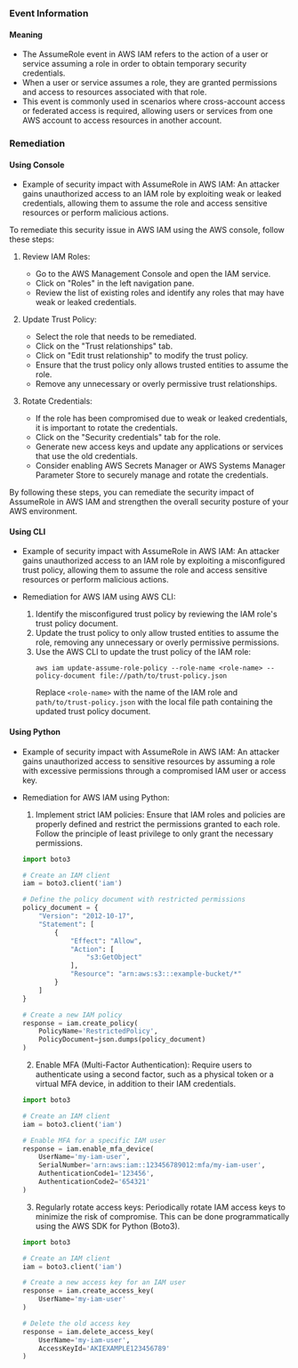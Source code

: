 
### Event Information

#### Meaning

- The AssumeRole event in AWS IAM refers to the action of a user or service assuming a role in order to obtain temporary security credentials.
- When a user or service assumes a role, they are granted permissions and access to resources associated with that role.
- This event is commonly used in scenarios where cross-account access or federated access is required, allowing users or services from one AWS account to access resources in another account.

### Remediation

#### Using Console

- Example of security impact with AssumeRole in AWS IAM: An attacker gains unauthorized access to an IAM role by exploiting weak or leaked credentials, allowing them to assume the role and access sensitive resources or perform malicious actions.

To remediate this security issue in AWS IAM using the AWS console, follow these steps:

1. Review IAM Roles: 
   - Go to the AWS Management Console and open the IAM service.
   - Click on "Roles" in the left navigation pane.
   - Review the list of existing roles and identify any roles that may have weak or leaked credentials.

2. Update Trust Policy:
   - Select the role that needs to be remediated.
   - Click on the "Trust relationships" tab.
   - Click on "Edit trust relationship" to modify the trust policy.
   - Ensure that the trust policy only allows trusted entities to assume the role.
   - Remove any unnecessary or overly permissive trust relationships.

3. Rotate Credentials:
   - If the role has been compromised due to weak or leaked credentials, it is important to rotate the credentials.
   - Click on the "Security credentials" tab for the role.
   - Generate new access keys and update any applications or services that use the old credentials.
   - Consider enabling AWS Secrets Manager or AWS Systems Manager Parameter Store to securely manage and rotate the credentials.

By following these steps, you can remediate the security impact of AssumeRole in AWS IAM and strengthen the overall security posture of your AWS environment.

#### Using CLI

- Example of security impact with AssumeRole in AWS IAM: An attacker gains unauthorized access to an IAM role by exploiting a misconfigured trust policy, allowing them to assume the role and access sensitive resources or perform malicious actions.

- Remediation for AWS IAM using AWS CLI:
  1. Identify the misconfigured trust policy by reviewing the IAM role's trust policy document.
  2. Update the trust policy to only allow trusted entities to assume the role, removing any unnecessary or overly permissive permissions.
  3. Use the AWS CLI to update the trust policy of the IAM role:
     ```
     aws iam update-assume-role-policy --role-name <role-name> --policy-document file://path/to/trust-policy.json
     ```
     Replace `<role-name>` with the name of the IAM role and `path/to/trust-policy.json` with the local file path containing the updated trust policy document.

#### Using Python

- Example of security impact with AssumeRole in AWS IAM: An attacker gains unauthorized access to sensitive resources by assuming a role with excessive permissions through a compromised IAM user or access key.

- Remediation for AWS IAM using Python:
  1. Implement strict IAM policies: Ensure that IAM roles and policies are properly defined and restrict the permissions granted to each role. Follow the principle of least privilege to only grant the necessary permissions.
  
  ```python
  import boto3
  
  # Create an IAM client
  iam = boto3.client('iam')
  
  # Define the policy document with restricted permissions
  policy_document = {
      "Version": "2012-10-17",
      "Statement": [
          {
              "Effect": "Allow",
              "Action": [
                  "s3:GetObject"
              ],
              "Resource": "arn:aws:s3:::example-bucket/*"
          }
      ]
  }
  
  # Create a new IAM policy
  response = iam.create_policy(
      PolicyName='RestrictedPolicy',
      PolicyDocument=json.dumps(policy_document)
  )
  ```
  
  2. Enable MFA (Multi-Factor Authentication): Require users to authenticate using a second factor, such as a physical token or a virtual MFA device, in addition to their IAM credentials.
  
  ```python
  import boto3
  
  # Create an IAM client
  iam = boto3.client('iam')
  
  # Enable MFA for a specific IAM user
  response = iam.enable_mfa_device(
      UserName='my-iam-user',
      SerialNumber='arn:aws:iam::123456789012:mfa/my-iam-user',
      AuthenticationCode1='123456',
      AuthenticationCode2='654321'
  )
  ```
  
  3. Regularly rotate access keys: Periodically rotate IAM access keys to minimize the risk of compromise. This can be done programmatically using the AWS SDK for Python (Boto3).
  
  ```python
  import boto3
  
  # Create an IAM client
  iam = boto3.client('iam')
  
  # Create a new access key for an IAM user
  response = iam.create_access_key(
      UserName='my-iam-user'
  )
  
  # Delete the old access key
  response = iam.delete_access_key(
      UserName='my-iam-user',
      AccessKeyId='AKIEXAMPLE123456789'
  )
  ```

